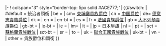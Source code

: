 |-
! colspan="3" style="border-top: 5px solid #ACE777;"| {{#switch:{{{1}}}
| #default = 統治者頭銜
| be = {{link-en|比利時貴族|Belgian nobility|比利時貴族爵位}}
| cm= [[柬埔寨貴族|柬埔寨貴族爵位]]
| cn = [[中国爵位]]
| de= [[德意志貴族爵位]]
| dk = {{link-en|丹麥貴族|Danish nobility|丹麥貴族爵位}}
| en = {{link-en|英格蘭貴族爵位|Peerage of England}}
| en-bt = {{link-en|從男爵爵位列表|List of baronetcies|英格蘭從男爵爵位}}
| es = {{link-en|西班牙貴族|Spanish nobility|西班牙貴族爵位}}
| fr = [[法国贵族|法國貴族爵位]]
| gb = [[大不列颠贵族|大不列顛貴族爵位]]
| gb-bt = {{link-en|從男爵爵位列表|List of baronetcies|大不列顛從男爵爵位}}
| ie-bt = {{link-en|從男爵爵位列表|List of baronetcies|愛爾蘭從男爵爵位}}
| ie = {{link-en|愛爾蘭貴族爵位|Peerage of Ireland}}
| im= {{link-en|曼島貴族爵位|Noble and royal titles of the Isle of Man}}
| it = {{link-en|義大利貴族|Nobility of Italy|義大利貴族爵位}}
| jp = [[日本皇室|日本皇族]]
| nl = {{link-en|荷蘭貴族|Dutch nobility|荷蘭貴族爵位}}
| pt = {{link-en|葡萄牙貴族|Portuguese nobility}}
| sct = [[蘇格蘭貴族爵位]]
| sct-bt = {{link-en|從男爵爵位列表|List of baronetcies|新斯科舍從男爵爵位}}
| sr = {{link-en|塞爾維亞貴族|Serbian nobility|塞爾維亞貴族爵位}}
| to = {{link-en|東加貴族|Tongan nobles|東加貴族爵位}}
| uk = [[聯合王國貴族爵位]]
| uk-bt = {{link-en|從男爵爵位列表|List of baronetcies|聯合王國從男爵爵位}}
| vn = {{link-en|越南貴族|Vietnamese nobility|越南貴族爵位}}
| other = 貴族爵位和頭銜
}}<noinclude>
{{documentation}}
</noinclude>